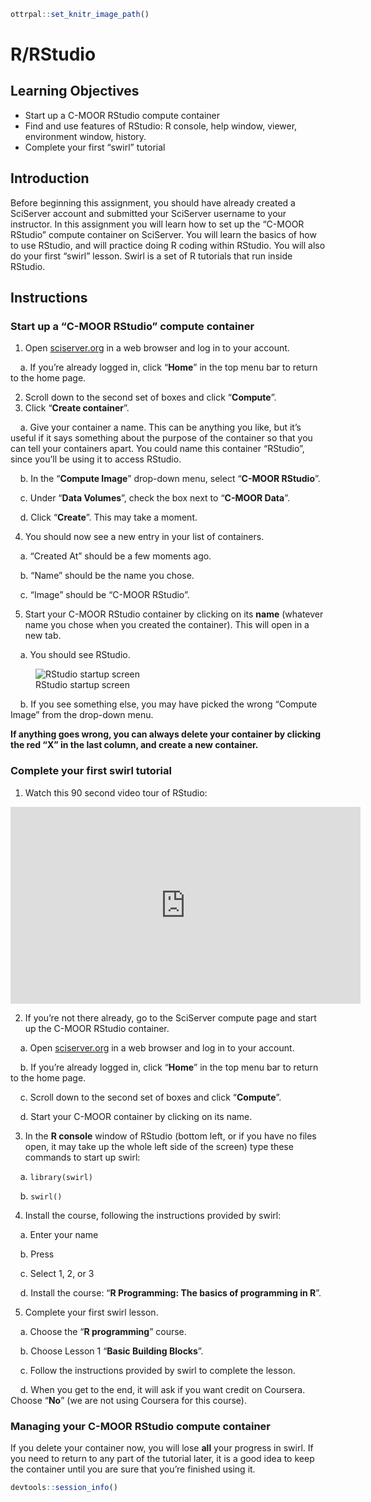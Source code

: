 
```r
ottrpal::set_knitr_image_path()
```

# R/RStudio

## Learning Objectives
- Start up a C-MOOR RStudio compute container
- Find and use features of RStudio: R console, help window, viewer, environment window, history.
- Complete your first “swirl” tutorial

## Introduction

Before beginning this assignment, you should have already created a SciServer account and submitted your SciServer username to your instructor. In this assignment you will learn how to set up the “C-MOOR RStudio” compute container on SciServer. You will learn the basics of how to use RStudio, and will practice doing R coding within RStudio. You will also do your first “swirl” lesson. Swirl is a set of R tutorials that run inside RStudio.

## Instructions

### Start up a "C-MOOR RStudio" compute container

1. Open [sciserver.org](https://sciserver.org) in a web browser and log in to your account.

  &nbsp;&nbsp;&nbsp; a. If you’re already logged in, click “**Home**” in the top menu bar to return to the home page.

2. Scroll down to the second set of boxes and click “**Compute**”.
3. Click "**Create container**".
  
  &nbsp;&nbsp;&nbsp; a. Give your container a name. This can be anything you like, but it’s useful if it says something about the purpose of the container so that you can tell your containers apart. You could name this container “RStudio”, since you’ll be using it to access RStudio.
  
  &nbsp;&nbsp;&nbsp; b. In the “**Compute Image**” drop-down menu, select “**C-MOOR RStudio**”.
  
  &nbsp;&nbsp;&nbsp; c. Under “**Data Volumes**”, check the box next to “**C-MOOR Data**”.
 
  &nbsp;&nbsp;&nbsp; d. Click “**Create**”. This may take a moment.

4. You should now see a new entry in your list of containers.
 
  &nbsp;&nbsp;&nbsp; a. “Created At” should be a few moments ago.

  &nbsp;&nbsp;&nbsp; b. “Name” should be the name you chose.

  &nbsp;&nbsp;&nbsp; c. “Image” should be “C-MOOR RStudio".

5. Start your C-MOOR RStudio container by clicking on its **name** (whatever name you chose when you created the container). This will open in a new tab. 
  
  &nbsp;&nbsp;&nbsp; a. You should see RStudio.

![RStudio startup screen](/cogaps-on-sciserver/resources/images/RStudio.png)

  &nbsp;&nbsp;&nbsp; b. If you see something else, you may have picked the wrong “Compute Image” from the drop-down menu.

**If anything goes wrong, you can always delete your container by clicking the red “X” in the last column, and create a new container.**

### Complete your first swirl tutorial

1. Watch this 90 second video tour of RStudio:

<iframe width="560" height="315" src="https://www.youtube.com/embed/n3uue28FD0w" title="YouTube video player" frameborder="0" allow="accelerometer; autoplay; clipboard-write; encrypted-media; gyroscope; picture-in-picture; web-share" allowfullscreen></iframe>

2. If you’re not there already, go to the SciServer compute page and start up the C-MOOR RStudio container.
  
  &nbsp;&nbsp;&nbsp; a. Open [sciserver.org](https://sciserver.org) in a web browser and log in to your account.
 
  &nbsp;&nbsp;&nbsp; b. If you’re already logged in, click “**Home**” in the top menu bar to return to the home page.
 
  &nbsp;&nbsp;&nbsp; c. Scroll down to the second set of boxes and click “**Compute**”.
 
  &nbsp;&nbsp;&nbsp; d. Start your C-MOOR container by clicking on its name.

3. In the **R console** window of RStudio (bottom left, or if you have no files open, it may take up the whole left side of the screen) type these commands to start up swirl:
  
  &nbsp;&nbsp;&nbsp; a. ```library(swirl)```
 
  &nbsp;&nbsp;&nbsp; b. ```swirl()```

4. Install the course, following the instructions provided by swirl:
 
  &nbsp;&nbsp;&nbsp; a. Enter your name

  &nbsp;&nbsp;&nbsp; b. Press <ENTER>

  &nbsp;&nbsp;&nbsp; c. Select 1, 2, or 3

  &nbsp;&nbsp;&nbsp; d. Install the course: "**R Programming: The basics of programming in R**".

5. Complete your first swirl lesson.
  
  &nbsp;&nbsp;&nbsp; a. Choose the "**R programming**" course.

  &nbsp;&nbsp;&nbsp; b. Choose Lesson 1 "**Basic Building Blocks**".

  &nbsp;&nbsp;&nbsp; c. Follow the instructions provided by swirl to complete the lesson.

  &nbsp;&nbsp;&nbsp; d. When you get to the end, it will ask if you want credit on Coursera. Choose “**No**” (we are not using Coursera for this course).

### Managing your C-MOOR RStudio compute container

If you delete your container now, you will lose **all** your progress in swirl. If you need to return to any part of the tutorial later, it is a good idea to keep the container until you are sure that you’re finished using it.

```r
devtools::session_info()
```

